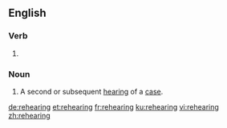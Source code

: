 ==English==

===Verb===
{{head|en|present participle}}

# {{present participle of|rehear|lang=en}}

===Noun===
{{en-noun}}

# {{context|legal|lang=en}} A second or subsequent [[hearing]] of a [[case]].

[[de:rehearing]]
[[et:rehearing]]
[[fr:rehearing]]
[[ku:rehearing]]
[[vi:rehearing]]
[[zh:rehearing]]